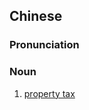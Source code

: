{{also|财产税}}
==Chinese==
{{zh-forms|s=财产税|type=21}}

===Pronunciation===
{{zh-pron
|m=cáichǎnshuì
|c=coi4 caan2 seoi3
|cat=n
}}

===Noun===
{{zh-noun}}

# [[property tax]]